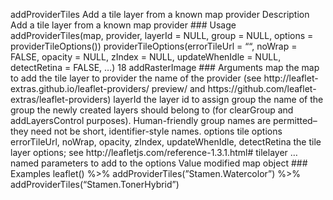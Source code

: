
addProviderTiles Add a tile layer from a known map provider
Description
Add a tile layer from a known map provider
### Usage
addProviderTiles(map, provider, layerId = NULL, group = NULL,
options = providerTileOptions())
providerTileOptions(errorTileUrl = "", noWrap = FALSE,
opacity = NULL, zIndex = NULL, updateWhenIdle = NULL,
detectRetina = FALSE, ...)
18 addRasterImage
### Arguments
map the map to add the tile layer to
provider the name of the provider (see http://leaflet-extras.github.io/leaflet-providers/
preview/ and https://github.com/leaflet-extras/leaflet-providers)
layerId the layer id to assign
group the name of the group the newly created layers should belong to (for clearGroup
and addLayersControl purposes). Human-friendly group names are permitted–
they need not be short, identifier-style names.
options tile options
errorTileUrl, noWrap, opacity, zIndex, updateWhenIdle, detectRetina
the tile layer options; see http://leafletjs.com/reference-1.3.1.html#
tilelayer
... named parameters to add to the options
Value
modified map object
### Examples
leaflet() %>%
addProviderTiles("Stamen.Watercolor") %>%
addProviderTiles("Stamen.TonerHybrid")
